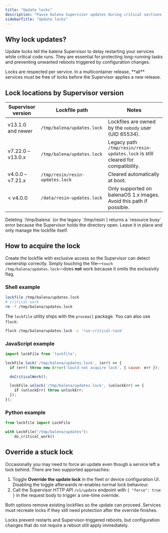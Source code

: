 ```yaml
---
title: "Update locks"
description: "Pause balena Supervisor updates during critical sections with per-service lockfiles."
sidebarTitle: "Update locks"
---
```


## Why lock updates?

Update locks tell the balena Supervisor to delay restarting your services while critical code runs. They are essential for protecting long-running tasks and preventing unwanted reboots triggered by configuration changes.

<Info>
Locks are respected per service. In a multicontainer release, **all** services must be free of locks before the Supervisor applies a new release.
</Info>

## Lock locations by Supervisor version

| Supervisor version | Lockfile path | Notes |
| --- | --- | --- |
| v13.1.0 and newer | `/tmp/balena/updates.lock` | Lockfiles are owned by the `nobody` user (UID 65534). |
| v7.22.0 – v13.0.x | `/tmp/balena/updates.lock` | Legacy path `/tmp/resin/resin-updates.lock` is still cleared for compatibility. |
| v4.0.0 – v7.21.x | `/tmp/resin/resin-updates.lock` | Cleared automatically at boot. |
| < v4.0.0 | `/data/resin-updates.lock` | Only supported on balenaOS 1.x images. Avoid this path if possible. |

<Warning>
Deleting `/tmp/balena` (or the legacy `/tmp/resin`) returns a `resource busy` error because the Supervisor holds the directory open. Leave it in place and only manage the lockfile itself.
</Warning>

## How to acquire the lock

Create the lockfile with exclusive access so the Supervisor can detect ownership correctly. Simply touching the file—`touch /tmp/balena/updates.lock`—does **not** work because it omits the exclusivity flag.

### Shell example

```sh
lockfile /tmp/balena/updates.lock
# critical work
rm -f /tmp/balena/updates.lock
```

The `lockfile` utility ships with the `procmail` package. You can also use `flock`:

```sh
flock /tmp/balena/updates.lock -c 'run-critical-task'
```

### JavaScript example

```js
import lockFile from 'lockfile';

lockFile.lock('/tmp/balena/updates.lock', (err) => {
  if (err) throw new Error('Could not acquire lock', { cause: err });

  doCriticalWork();

  lockFile.unlock('/tmp/balena/updates.lock', (unlockErr) => {
    if (unlockErr) throw unlockErr;
  });
});
```

### Python example

```python
from lockfile import LockFile

with LockFile("/tmp/balena/updates"):
    do_critical_work()
```

## Override a stuck lock

Occasionally you may need to force an update even though a service left a lock behind. There are two supported approaches:

1. Toggle **Override the update lock** in the fleet or device configuration UI. Disabling the toggle afterwards re-enables normal lock behaviour.
2. Call the Supervisor HTTP API `/v1/update` endpoint with `{ "force": true }` in the request body to trigger a one-time override.

Both options remove existing lockfiles so the update can proceed. Services must recreate locks if they still need protection after the override finishes.

<Note>
Locks prevent restarts and Supervisor-triggered reboots, but configuration changes that do not require a reboot still apply immediately.
</Note>
